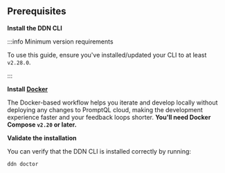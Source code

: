 
## Prerequisites

**Install the DDN CLI**

:::info Minimum version requirements

To use this guide, ensure you've installed/updated your CLI to at least `v2.28.0`.

:::

<InstallTheCli />

**Install [Docker](https://docs.docker.com/engine/install/)**

The Docker-based workflow helps you iterate and develop locally without deploying any changes to PromptQL cloud, making
the development experience faster and your feedback loops shorter. **You'll need Docker Compose `v2.20` or later.**

**Validate the installation**

You can verify that the DDN CLI is installed correctly by running:

```ddn
ddn doctor
```
